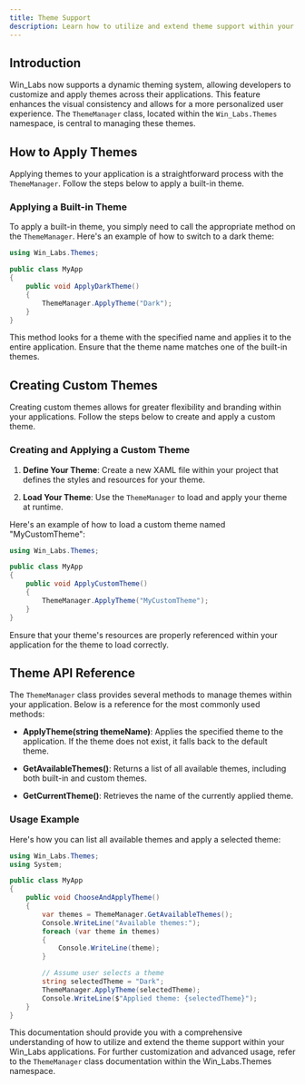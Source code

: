 ```yaml
---
title: Theme Support
description: Learn how to utilize and extend theme support within your Win_Labs applications.
---
```


## Introduction

Win_Labs now supports a dynamic theming system, allowing developers to customize and apply themes across their applications. This feature enhances the visual consistency and allows for a more personalized user experience. The `ThemeManager` class, located within the `Win_Labs.Themes` namespace, is central to managing these themes.

## How to Apply Themes

Applying themes to your application is a straightforward process with the `ThemeManager`. Follow the steps below to apply a built-in theme.

### Applying a Built-in Theme

To apply a built-in theme, you simply need to call the appropriate method on the `ThemeManager`. Here's an example of how to switch to a dark theme:

```csharp
using Win_Labs.Themes;

public class MyApp
{
    public void ApplyDarkTheme()
    {
        ThemeManager.ApplyTheme("Dark");
    }
}
```

This method looks for a theme with the specified name and applies it to the entire application. Ensure that the theme name matches one of the built-in themes.

## Creating Custom Themes

Creating custom themes allows for greater flexibility and branding within your applications. Follow the steps below to create and apply a custom theme.

### Creating and Applying a Custom Theme

1. **Define Your Theme**: Create a new XAML file within your project that defines the styles and resources for your theme.

2. **Load Your Theme**: Use the `ThemeManager` to load and apply your theme at runtime.

Here's an example of how to load a custom theme named "MyCustomTheme":

```csharp
using Win_Labs.Themes;

public class MyApp
{
    public void ApplyCustomTheme()
    {
        ThemeManager.ApplyTheme("MyCustomTheme");
    }
}
```

Ensure that your theme's resources are properly referenced within your application for the theme to load correctly.

## Theme API Reference

The `ThemeManager` class provides several methods to manage themes within your application. Below is a reference for the most commonly used methods:

- **ApplyTheme(string themeName)**: Applies the specified theme to the application. If the theme does not exist, it falls back to the default theme.

- **GetAvailableThemes()**: Returns a list of all available themes, including both built-in and custom themes.

- **GetCurrentTheme()**: Retrieves the name of the currently applied theme.

### Usage Example

Here's how you can list all available themes and apply a selected theme:

```csharp
using Win_Labs.Themes;
using System;

public class MyApp
{
    public void ChooseAndApplyTheme()
    {
        var themes = ThemeManager.GetAvailableThemes();
        Console.WriteLine("Available themes:");
        foreach (var theme in themes)
        {
            Console.WriteLine(theme);
        }

        // Assume user selects a theme
        string selectedTheme = "Dark";
        ThemeManager.ApplyTheme(selectedTheme);
        Console.WriteLine($"Applied theme: {selectedTheme}");
    }
}
```

This documentation should provide you with a comprehensive understanding of how to utilize and extend the theme support within your Win_Labs applications. For further customization and advanced usage, refer to the `ThemeManager` class documentation within the Win_Labs.Themes namespace.